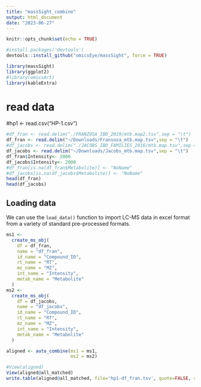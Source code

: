 ```yaml
---
title: "massSight_combine"
output: html_document
date: "2023-06-27"
---
```

```r
knitr::opts_chunk$set(echo = TRUE)
```
```r
#install.packages('devtools')
devtools::install_github("omicsEye/massSight", force = TRUE)
```
```r
library(massSight)
library(ggplot2)
#library(omicsArt)
library(kableExtra)
```
# read data 
#hp1 <- read.csv("HP-1.csv")
```r
#df_fran <- read.delim("./FRANZOSA_IBD_2019/mtb.map2.tsv",sep = "\t")
df_fran <- read.delim("~/Downloads/Fransoza_mtb.map.tsv",sep = "\t")
#df_jacobs <- read.delim("./JACOBS_IBD_FAMILIES_2016/mtb.map.tsv",sep = "\t")
df_jacobs <- read.delim("~/Downloads/Jacobs_mtb.map.tsv",sep = "\t")
df_fran$Intensity<- 2000
df_jacobs$Intensity<- 2000
#df_fran[is.na(df_fran$Metabolite)] <- "NoName"
#df_jacobs[is.na(df_jacobs$Metabolite)] <- "NoName"
head(df_fran)
head(df_jacobs)
```
## Loading data
We can use the `load_data()` function to import LC-MS data in excel format from a variety of standard pre-processed formats.
```r
ms1 <-
  create_ms_obj(
    df = df_fran,
    name = "df_fran",
    id_name = "Compound_ID",
    rt_name = "RT",
    mz_name = "MZ",
    int_name = "Intensity",
    metab_name = "Metabolite"
  )
ms2 <-
  create_ms_obj(
    df = df_jacobs,
    name = "df_jacobs",
    id_name = "Compound_ID",
    rt_name = "RT",
    mz_name = "MZ",
    int_name = "Intensity",
    metab_name = "Metabolite"
  )
```
```r
aligned <- auto_combine(ms1 = ms1,
                        ms2 = ms2)
```
```r
#View(aligned)
View(aligned@all_matched)
write.table(aligned@all_matched, file='hp1-df_fran.tsv', quote=FALSE, sep='\t', row.names=FALSE)
```
